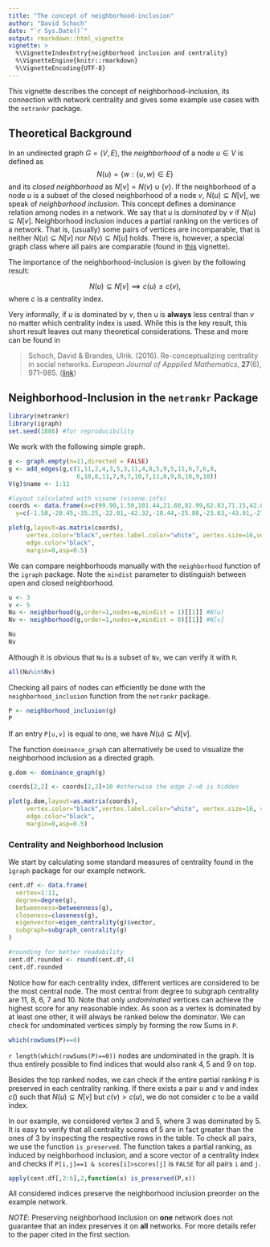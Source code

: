 ```yaml
---
title: "The concept of neighborhood-inclusion"
author: "David Schoch"
date: "`r Sys.Date()`"
output: rmarkdown::html_vignette
vignette: >
  %\VignetteIndexEntry{neighborhood inclusion and centrality}
  %\VignetteEngine{knitr::rmarkdown}
  %\VignetteEncoding{UTF-8}
---
```



This vignette describes the concept of neighborhood-inclusion, its connection 
with network centrality and gives some example use cases with the `netrankr` package. 

## Theoretical Background
In an undirected graph $G=(V,E)$, the *neighborhood* of a node $u \in V$ is defined as
$$N(u)=\lbrace w : \lbrace u,w \rbrace \in E \rbrace$$
and its *closed neighborhood* as $N[v]=N(v) \cup \lbrace v \rbrace$. If the neighborhood of a node $u$ is a subset of the closed neighborhood of a node $v$, $N(u)\subseteq N[v]$, we speak of *neighborhood inclusion*. This concept defines a dominance relation among nodes in a network. We say that $u$ is *dominated* by $v$ if $N(u)\subseteq N[v]$. Neighborhood inclusion induces a partial ranking on the vertices of a network. That is, (usually) some pairs of vertices are incomparable, that is neither 
$N(u)\subseteq N[v]$ nor $N(v)\subseteq N[u]$ holds. There is, however, a special graph class where all pairs are comparable (found in [this](threshold_graph.html) vignette).

The importance of the neighborhood-inclusion is given by the following result:

$$
N(u)\subseteq N[v] \implies c(u)\leq c(v),
$$
where $c$ is a centrality index. 

Very informally, if $u$ is dominated by $v$, then u is **always** less central than $v$ no matter which centrality index is used. 
While this is the key result, this short result leaves out many theoretical considerations. These and more can be found in 

> Schoch, David & Brandes, Ulrik. (2016). Re-conceptualizing centrality in social networks.
*European Journal of Appplied Mathematics*, **27**(6), 971–985.
([link](https://doi.org/10.1017/S0956792516000401))

## Neighborhood-Inclusion in the `netrankr` Package

```r
library(netrankr)
library(igraph)
set.seed(1886) #for reproducibility
```

We work with the following simple graph.
```r
g <- graph.empty(n=11,directed = FALSE)
g <- add_edges(g,c(1,11,2,4,3,5,3,11,4,8,5,9,5,11,6,7,6,8,
                   6,10,6,11,7,9,7,10,7,11,8,9,8,10,9,10))
V(g)$name <- 1:11

#layout calculated with visone (visone.info)
coords <- data.frame(x=c(99.90,1.50,101.44,21.60,82.99,62.83,71.15,42.04,59.33,54.08,86.57),
  y=c(-1.50,-20.45,-35.25,-22.01,-42.32,-10.44,-25.88,-23.63,-43.01,-27.35,-18.80))

plot(g,layout=as.matrix(coords),
     vertex.color="black",vertex.label.color="white", vertex.size=16,vertex.label.cex=0.75,
     edge.color="black",
     margin=0,asp=0.5)
```

We can compare neighborhoods manually with the `neighborhood` function of the `igraph` package. Note the `mindist` parameter to distinguish between open and closed neighborhood.
```r
u <- 3
v <- 5
Nu <- neighborhood(g,order=1,nodes=u,mindist = 1)[[1]] #N(u) 
Nv <- neighborhood(g,order=1,nodes=v,mindist = 0)[[1]] #N[v] 

Nu
Nv
```
Although it is obvious that `Nu` is a subset of `Nv`, we can verify it with `R`. 

```r
all(Nu%in%Nv)
```

Checking all pairs of nodes can efficiently be done with the `neighborhood_inclusion` function from the `netrankr` package.  

```r
P <- neighborhood_inclusion(g)
P
```
  
If an entry `P[u,v]` is equal to one, we have $N(u)\subseteq N[v]$.  

The function `dominance_graph` can alternatively be used to visualize the neighborhood inclusion as a directed graph.

```r
g.dom <- dominance_graph(g)

coords[2,2] <- coords[2,2]+10 #otherwise the edge 2->8 is hidden

plot(g.dom,layout=as.matrix(coords),
     vertex.color="black",vertex.label.color="white", vertex.size=16, vertex.label.cex=0.75,
     edge.color="black",
     margin=0,asp=0.5)
```

### Centrality and Neighborhood Inclusion
We start by calculating some standard measures of centrality found in the `ìgraph` package for our example network.
```r
cent.df <- data.frame(
  vertex=1:11,
  degree=degree(g),
  betweenness=betweenness(g),
  closeness=closeness(g),
  eigenvector=eigen_centrality(g)$vector,
  subgraph=subgraph_centrality(g)
)

#rounding for better readability
cent.df.rounded <- round(cent.df,4) 
cent.df.rounded
```

Notice how for each centrality index, different vertices are considered to be the most central node. The most central from degree to subgraph centrality are $11$, $8$, $6$, $7$ and $10$. Note that only *undominated* vertices can achieve the highest score for any reasonable index. As soon as a vertex is dominated by at least one other, it will always be ranked below the dominator. We can check for undominated vertices simply by forming the row Sums in `P`.
```r
which(rowSums(P)==0)
```
`r length(which(rowSums(P)==0))` nodes are undominated in the graph. It is thus entirely possible to find indices that would also rank 
$4, 5$ and $9$ on top.

Besides the top ranked nodes, we can check if the entire partial ranking `P` is preserved in each centrality ranking. If there exists a pair $u$ and $v$ and index $c()$ such that $N(u)\subseteq N[v]$ but $c(v)>c(u)$, we do not consider $c$ to be a vaild index.

In our example, we considered vertex $3$ and $5$, where $3$ was dominated by $5$. It is easy to verify that all centrality scores of $5$ are in fact greater than the ones of $3$ by inspecting the respective rows in the table. To check all pairs, we use the function `is_preserved`. The function takes a partial ranking, as induced by neighborhood inclusion, and a score vector of a centrality index and checks if
`P[i,j]==1 & scores[i]>scores[j]` is `FALSE` for all pairs `i` and `j`.

```r
apply(cent.df[,2:6],2,function(x) is_preserved(P,x))
```
All considered indices preserve the neighborhood inclusion preorder on the example network. 

*NOTE*: Preserving neighborhood inclusion on **one** network does not guarantee that an index preserves it on **all** networks. For more details refer to the paper cited in the first section.